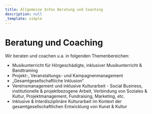 ```yaml
---
title: Allgemeine Infos Beratung und Coaching
description: null
_template: simple
---
```


# Beratung und Coaching

Wir beraten und coachen u.a. in folgenden Themenbereichen:

* Musikunterricht für Hörgeschädigte, inklusiver Musikunterricht & Bandtraining
* Projekt-, Veranstaltungs- und Kampagnenmanagement
* „Gesamtgesellschaftliche Inklusion“
* Vereinsmanagement und inklusive Kulturarbeit - Social Business, institutionelle & projektbezogene Arbeit, Verbindung von Soziales & Kultur, Projektmanagement, Fundraising, Marketing, etc.
* Inklusive & Interdisziplinäre Kulturarbeit im Kontext der gesamtgesellschaftlichen Entwicklung von Kunst & Kultur
